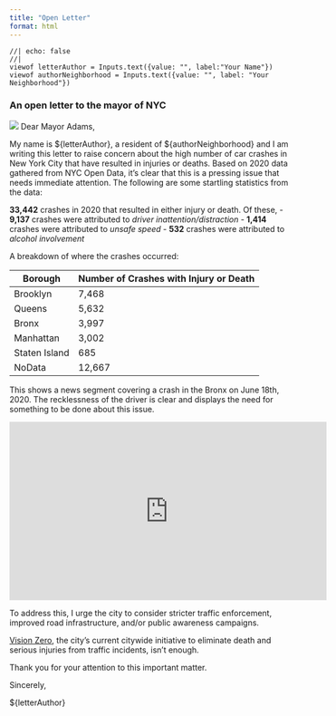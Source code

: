 ---
title: "Open Letter"
format: html
---

```{ojs}
//| echo: false
//| 
viewof letterAuthor = Inputs.text({value: "", label:"Your Name"})
viewof authorNeighborhood = Inputs.text({value: "", label: "Your Neighborhood"})

```

### An open letter to the mayor of NYC

![](https://nypost.com/wp-content/uploads/sites/2/2020/01/3-killed-in-wrong-way-crash-in-queens.jpg?resize=1536,1024&quality=75&strip=all) Dear Mayor Adams,

My name is \${letterAuthor}, a resident of \${authorNeighborhood} and I am writing this letter to raise concern about the high number of car crashes in New York City that have resulted in injuries or deaths. Based on 2020 data gathered from NYC Open Data, it's clear that this is a pressing issue that needs immediate attention. The following are some startling statistics from the data:

**33,442** crashes in 2020 that resulted in either injury or death. Of these, - **9,137** crashes were attributed to *driver inattention/distraction* - **1,414** crashes were attributed to *unsafe speed* - **532** crashes were attributed to *alcohol involvement*

A breakdown of where the crashes occurred:

| Borough       | Number of Crashes with Injury or Death |
|---------------|----------------------------------------|
| Brooklyn      | 7,468                                  |
| Queens        | 5,632                                  |
| Bronx         | 3,997                                  |
| Manhattan     | 3,002                                  |
| Staten Island | 685                                    |
| NoData        | 12,667                                 |

This shows a news segment covering a crash in the Bronx on June 18th, 2020. The recklessness of the driver is clear and displays the need for something to be done about this issue.

<iframe width="560" height="315" src="https://www.youtube.com/embed/d9TSkov8HeY?si=C2QPtKmnwiAuSTql" title="YouTube video player" frameborder="0" allow="accelerometer; autoplay; clipboard-write; encrypted-media; gyroscope; picture-in-picture; web-share" referrerpolicy="strict-origin-when-cross-origin" allowfullscreen>

</iframe>

To address this, I urge the city to consider stricter traffic enforcement, improved road infrastructure, and/or public awareness campaigns.

[Vision Zero](https://www.nyc.gov/html/dot/html/motorist/vision-zero-safe-driving.shtml), the city's current citywide initiative to eliminate death and serious injuries from traffic incidents, isn't enough.

Thank you for your attention to this important matter.

Sincerely,

\${letterAuthor}
